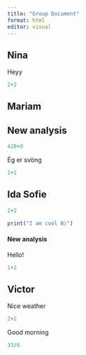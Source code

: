 ```yaml
---
title: "Group Document"
format: html
editor: visual
---
```


## Nina

Heyy

```r
2+2
```

## Mariam

## New analysis

```r
420+0
```

Ég er svöng

```r
1+1
```

## Ida Sofie

```r
2+2
```

```r
print("I am cool B)")
```

#### New analysis

Hello!

```r
1+2
```

## Victor

Nice weather

```r

2+2
```

Good morning

```r

33/6
```
